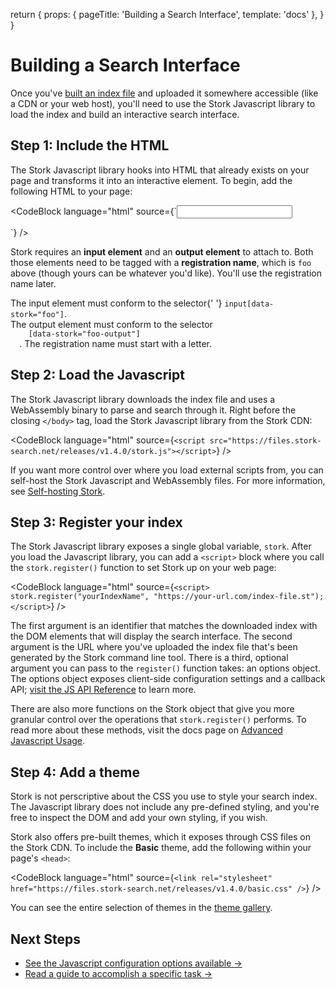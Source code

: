   return {
    props: { pageTitle: 'Building a Search Interface', template: 'docs' },
  }
}

# Building a Search Interface

Once you've [built an index file](/docs/build) and uploaded it somewhere accessible (like a CDN or your web host), you'll need to use the Stork Javascript library to load the index and build an interactive search interface.

## Step 1: Include the HTML

The Stork Javascript library hooks into HTML that already exists on your page and transforms it into an interactive element. To begin, add the following HTML to your page:

<CodeBlock
  language="html"
  source={`<input data-stork="foo" />
<div data-stork="foo-output"></div>`}
/>

Stork requires an **input element** and an **output element** to attach to. Both those elements need to be tagged with a **registration name**, which is `foo` above (though yours can be whatever you'd like). You'll use the registration name later.

<DocsNote>
  The input element must conform to the selector{' '}
  <code>input[data-stork="foo"]</code>.<br />
  The output element must conform to the selector <code>
    [data-stork="foo-output"]
  </code>. The registration name must start with a letter.
</DocsNote>

## Step 2: Load the Javascript

The Stork Javascript library downloads the index file and uses a WebAssembly binary to parse and search through it. Right before the closing `</body>` tag, load the Stork Javascript library from the Stork CDN:

<CodeBlock
  language="html"
  source={`<script src="https://files.stork-search.net/releases/v1.4.0/stork.js"></script>`}
/>

If you want more control over where you load external scripts from, you can self-host the Stork Javascript and WebAssembly files. For more information, see [Self-hosting Stork](/docs/self-hosting).

## Step 3: Register your index

The Stork Javascript library exposes a single global variable, `stork`. After you load the Javascript library, you can add a `<script>` block where you call the `stork.register()` function to set Stork up on your web page:

<CodeBlock
  language="html"
  source={`<script>
    stork.register("yourIndexName", "https://your-url.com/index-file.st");
</script>`}
/>

The first argument is an identifier that matches the downloaded index with the DOM elements that will display the search interface. The second argument is the URL where you've uploaded the index file that's been generated by the Stork command line tool. There is a third, optional argument you can pass to the `register()` function takes: an options object. The options object exposes client-side configuration settings and a callback API; [visit the JS API Reference](/docs/js-ref) to learn more.

There are also more functions on the Stork object that give you more granular control over the operations that `stork.register()` performs. To read more about these methods, visit the docs page on [Advanced Javascript Usage](/docs/advanced-js).

## Step 4: Add a theme

Stork is not perscriptive about the CSS you use to style your search index. The Javascript library does not include any pre-defined styling, and you're free to inspect the DOM and add your own styling, if you wish.

Stork also offers pre-built themes, which it exposes through CSS files on the Stork CDN. To include the **Basic** theme, add the following within your page's `<head>`:

<CodeBlock
  language="html"
  source={`<link rel="stylesheet" href="https://files.stork-search.net/releases/v1.4.0/basic.css" />`}
/>

You can see the entire selection of themes in the [theme gallery](/themes).

## Next Steps

- [See the Javascript configuration options available →](/docs/js-ref)
- [Read a guide to accomplish a specific task →](/docs)
